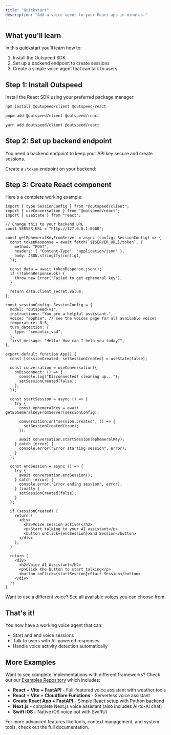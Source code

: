 ```yaml
---
title: "Quickstart"
description: "Add a voice agent to your React app in minutes."
---
```



## What you'll learn

In this quickstart you'll learn how to:

1. Install the Outspeed SDK
2. Set up a backend endpoint to create sessions
3. Create a simple voice agent that can talk to users

## Step 1: Install Outspeed

Install the React SDK using your preferred package manager:

<CodeGroup>

```bash npm
npm install @outspeed/client @outspeed/react
```

```bash pnpm
pnpm add @outspeed/client @outspeed/react
```

```bash yarn
yarn add @outspeed/client @outspeed/react
```

</CodeGroup>

## Step 2: Set up backend endpoint

<Info>You need a backend endpoint to keep your API key secure and create sessions.</Info>

Create a `/token` endpoint on your backend:

<CodeGroup>
  <ServerExpress />
  <ServerFastAPI />
</CodeGroup>

## Step 3: Create React component

Here's a complete working example:

```tsx
import { type SessionConfig } from "@outspeed/client";
import { useConversation } from "@outspeed/react";
import { useState } from "react";

// Change this to your backend URL
const SERVER_URL = "http://127.0.0.1:8000";

const getEphemeralKeyFromServer = async (config: SessionConfig) => {
  const tokenResponse = await fetch(`${SERVER_URL}/token`, {
    method: "POST",
    headers: { "Content-Type": "application/json" },
    body: JSON.stringify(config),
  });

  const data = await tokenResponse.json();
  if (!tokenResponse.ok) {
    throw new Error("Failed to get ephemeral key");
  }

  return data.client_secret.value;
};

const sessionConfig: SessionConfig = {
  model: "outspeed-v1",
  instructions: "You are a helpful assistant.",
  voice: "sophie", // see the voices page for all available voices
  temperature: 0.5,
  turn_detection: {
    type: "semantic_vad",
  },
  first_message: "Hello! How can I help you today?",
};

export default function App() {
  const [sessionCreated, setSessionCreated] = useState(false);

  const conversation = useConversation({
    onDisconnect: () => {
      console.log("Disconnected! cleaning up...");
      setSessionCreated(false);
    },
  });

  const startSession = async () => {
    try {
      const ephemeralKey = await getEphemeralKeyFromServer(sessionConfig);

      conversation.on("session.created", () => {
        setSessionCreated(true);
      });

      await conversation.startSession(ephemeralKey);
    } catch (error) {
      console.error("Error starting session", error);
    }
  };

  const endSession = async () => {
    try {
      await conversation.endSession();
    } catch (error) {
      console.error("Error ending session", error);
    } finally {
      setSessionCreated(false);
    }
  };

  if (sessionCreated) {
    return (
      <div>
        <h2>Voice session active!</h2>
        <p>Start talking to your AI assistant</p>
        <button onClick={endSession}>End Session</button>
      </div>
    );
  }

  return (
    <div>
      <h2>Voice AI Assistant</h2>
      <p>Click the button to start talking</p>
      <button onClick={startSession}>Start Session</button>
    </div>
  );
}
```

<Note>Want to use a different voice? See all [available voices](/features/voices) you can choose from.</Note>

## That's it!

You now have a working voice agent that can:

- Start and end voice sessions
- Talk to users with AI-powered responses
- Handle voice activity detection automatically

## More Examples

Want to see complete implementations with different frameworks? Check out our [Examples Repository](https://github.com/outspeed-ai/outspeed-examples) which includes:

- **React + Vite + FastAPI** - Full-featured voice assistant with weather tools
- **React + Vite + Cloudflare Functions** - Serverless voice assistant
- **Create React App + FastAPI** - Simple React setup with Python backend
- **Next.js** - complete Next.js voice assistant (also includes AI-to-AI chat)
- **Swift iOS** - Native iOS voice bot with SwiftUI

<Info>
  For more advanced features like tools, context management, and system tools, check out the full documentation.
</Info>

